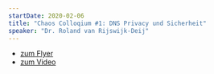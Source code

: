 ```yaml
---
startDate: 2020-02-06
title: "Chaos Colloqium #1: DNS Privacy und Sicherheit"
speaker: "Dr. Roland van Rijswijk-Deij"
---
```


<ul>
  <a href="downloads/chaos_colloquium_flyer_a4.pdf" target="_blank">
    <li>zum Flyer</li>
  </a>
  <a
    href="https://media.ccc.de/v/chaoscolloquium-1-dns-privacy-security"
    rel="noreferer"
    target="_blank"
  >
    <li>zum Video</li>
  </a>
</ul>
